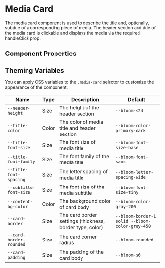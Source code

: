 
# Media Card

The media card component is used to describe the title and, optionally, subtitle of a corresponding piece of media. The header section and title of the media card is clickable and displays the media via the required handleClick prop.

<Canvas>
  <Story id="blocks-media-card--with-title-and-subtitle" />
</Canvas>
<Canvas>
  <Story id="blocks-media-card--with-just-title" />
</Canvas>
<Canvas>
  <Story id="blocks-media-card--with-custom-icon" />
</Canvas>

## Component Properties

<ArgsTable of={MediaCard} />

## Theming Variables

You can apply CSS variables to the `.media-card` selector to customize the appearance of the component.

| Name                    | Type  | Description                                              | Default                                         |
| ----------------------- | ----- | -------------------------------------------------------- | ----------------------------------------------- |
| `--header-height`       | Size  | The height of the header section                         | `--bloom-s24`                                   |
| `--title-color`         | Color | The color of media title and header section              | `--bloom-color-primary-dark`                    |
| `--title-font-size`     | Size  | The font size of media title                             | `--bloom-font-size-base`                        |
| `--title-font-family`   | Size  | The font family of the media title                       | `--bloom-font-sans`                             |
| `--title-font-spacing`  | Size  | The letter spacing of media title                        | `--bloom-letter-spacing-wide`                   |
| `--subtitle-font-size`  | Size  | The font size of the media subtitle                      | `--bloom-font-size-tiny`                        |
| `--content-bg-color`    | Color | The background color of card body                        | `--bloom-color-gray-200`                        |
| `--card-border`         | Size  | The card border settings (thickness, border type, color) | `--bloom-border-1 solid --bloom-color-gray-450` |
| `--card-border-rounded` | Size  | The card corner radius                                   | `--bloom-rounded`                               |
| `--card-padding`        | Size  | The padding of the card body                             | `--bloom-s6`                                    |

